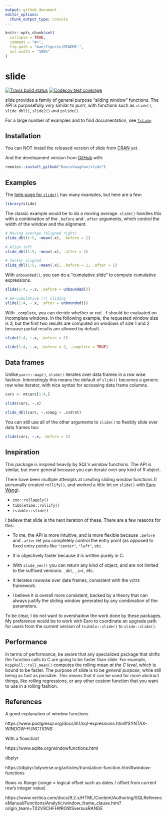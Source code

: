 ```yaml
---
output: github_document
editor_options: 
  chunk_output_type: console
---
```


<!-- README.md is generated from README.Rmd. Please edit that file -->

```r
knitr::opts_chunk$set(
  collapse = TRUE,
  comment = "#>",
  fig.path = "man/figures/README-",
  out.width = "100%"
)
```
# slide

<!-- badges: start -->
[![Travis build status](https://travis-ci.org/DavisVaughan/slide.svg?branch=master)](https://travis-ci.org/DavisVaughan/slide)
[![Codecov test coverage](https://codecov.io/gh/DavisVaughan/slide/branch/master/graph/badge.svg)](https://codecov.io/gh/DavisVaughan/slide?branch=master)
<!-- badges: end -->

slide provides a family of general purpose "sliding window" functions. The API is purposefully _very_ similar to purrr, with functions such as `slide()`, `slide_dbl()`, `slide2()` and `pslide()`.

For a large number of examples and to find documentation, see [`?slide`](https://davisvaughan.github.io/slide/reference/slide.html).

## Installation

You can NOT install the released version of slide from [CRAN](https://CRAN.R-project.org) yet.

And the development version from [GitHub](https://github.com/) with:

``` r
remotes::install_github("DavisVaughan/slide")
```

## Examples

The [help page for `slide()`](https://davisvaughan.github.io/slide/reference/slide.html) has many examples, but here are a few:

```r
library(slide)
```

The classic example would be to do a moving average. `slide()` handles this with a combination of the `.before` and `.after` arguments, which control the width of the window and the alignment.

```r
# Moving average (Aligned right)
slide_dbl(1:5, ~mean(.x), .before = 2)

# Align left
slide_dbl(1:5, ~mean(.x), .after = 2)

# Center aligned
slide_dbl(1:5, ~mean(.x), .before = 1, .after = 1)
```

With `unbounded()`, you can do a "cumulative slide" to compute cumulative expressions.

```r
slide(1:4, ~.x, .before = unbounded())

# De-cumulative (?) sliding
slide(1:4, ~.x, .after = unbounded())
```

With `.complete`, you can decide whether or not `.f` should be evaluated on incomplete windows. In the following example, the requested window size is 3, but the first two results are computed on windows of size 1 and 2 because partial results are allowed by default.

```r
slide(1:4, ~.x, .before = 2)

slide(1:4, ~.x, .before = 2, .complete = TRUE)
```

## Data frames

Unlike `purrr::map()`, `slide()` iterates over data frames in a row wise fashion. Interestingly this means the default of `slide()` becomes a generic row wise iterator, with nice syntax for accessing data frame columns.

```r
cars <- mtcars[1:4,]

slide(cars, ~.x)

slide_dbl(cars, ~.x$mpg + .x$drat)
```

You can still use all of the other arguments to `slide()` to flexibly slide over data frames too:

```r
slide(cars, ~.x, .before = 2)
```

## Inspiration

This package is inspired heavily by SQL's window functions. The API is similar, but more general because you can iterate over any kind of R object.

There have been multiple attempts at creating sliding window functions (I personally created `rollify()`, and worked a little bit on `slide()` with [Earo Wang](https://github.com/earowang)).

- `zoo::rollapply()`
- `tibbletime::rollify()`
- `tsibble::slide()`

I believe that slide is the next iteration of these. There are a few reasons for this:

- To me, the API is more intuitive, and is more flexible because `.before` and `.after` let you completely control the entry point (as opposed to fixed entry points like `"center"`, `"left"`, etc.

- It is objectively faster because it is written purely in C.

- With `slide_vec()` you can return any kind of object, and are not limited to the suffixed versions: `_dbl`, `_int`, etc.

- It iterates rowwise over data frames, consistent with the vctrs framework.

- I believe it is overall more consistent, backed by a theory that can always justify the sliding window generated by any combination of the parameters.

To be clear, I do not want to overshadow the work done by these packages. My preference would be to work with Earo to coordinate an upgrade path for users from the current version of `tsibble::slide()` to `slide::slide()`.

## Performance

In terms of performance, be aware that any specialized package that shifts the function calls to C are going to be faster than slide. For example, `RcppRoll::roll_mean()` computes the rolling mean _at the C level_, which is bound to be faster. The purpose of slide is to be _general purpose_, while still being as fast as possible. This means that it can be used for more abstract things, like rolling regressions, or any other custom function that you want to use in a rolling fashion.

## References

A good explanation of window functions

https://www.postgresql.org/docs/9.1/sql-expressions.html#SYNTAX-WINDOW-FUNCTIONS

With a flowchart 

https://www.sqlite.org/windowfunctions.html

dbplyr

https://dbplyr.tidyverse.org/articles/translation-function.html#window-functions

Rows vs Range (range = logical offset such as dates / offset from current row's integer value)

https://www.vertica.com/docs/9.2.x/HTML/Content/Authoring/SQLReferenceManual/Functions/Analytic/window_frame_clause.htm?origin_team=T02V9CHFH#ROWSversusRANGE
